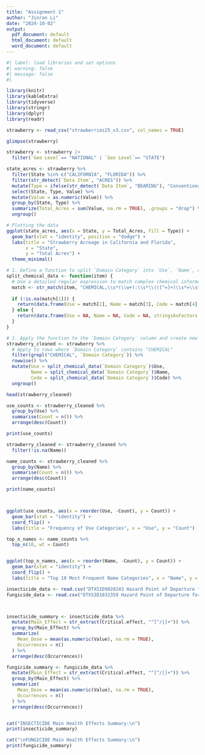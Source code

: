```yaml
---
title: "Assignment 1"
author: "Jinran Li"
date: "2024-10-02"
output:
  pdf_document: default
  html_document: default
  word_document: default
---
```


```r
#| label: load libraries and set options
#| warning: false
#| message: false
#| 

library(knitr)  
library(kableExtra)
library(tidyverse)
library(stringr)
library(dplyr)
library(readr)
```


```r

strawberry <- read_csv("strawberries25_v3.csv", col_names = TRUE)

glimpse(strawberry)
```
```r
strawberry <- strawberry |> 
  filter(`Geo Level`== "NATIONAL" | `Geo Level`== "STATE")
```






```r
state_acres <- strawberry %>%
  filter(State %in% c("CALIFORNIA", "FLORIDA")) %>%
  filter(str_detect(`Data Item`, "ACRES")) %>%
  mutate(Type = ifelse(str_detect(`Data Item`, "BEARING"), "Conventional", "Organic")) %>%
  select(State, Type, Value) %>%
  mutate(Value = as.numeric(Value)) %>%
  group_by(State, Type) %>%
  summarize(Total_Acres = sum(Value, na.rm = TRUE), .groups = "drop") %>%
  ungroup()

# Plotting the data
ggplot(state_acres, aes(x = State, y = Total_Acres, fill = Type)) +
  geom_bar(stat = "identity", position = "dodge") +
  labs(title = "Strawberry Acreage in California and Florida",
       x = "State",
       y = "Total Acres") +
  theme_minimal()
```



```r

# 1. Define a function to split `Domain Category` into `Use`, `Name`, and `Code`
split_chemical_data <- function(item) {
  # Use a detailed regular expression to match complex chemical information
  match <- str_match(item, "CHEMICAL,\\s*(\\w+):\\s*\\(([^=]+)\\s*=\\s*(\\d+)\\)")
  
  if (!is.na(match[1])) {
    return(data.frame(Use = match[2], Name = match[3], Code = match[4], stringsAsFactors = FALSE))
  } else {
    return(data.frame(Use = NA, Name = NA, Code = NA, stringsAsFactors = FALSE))
  }
}

# 2. Apply the function to the `Domain Category` column and create new columns
strawberry_cleaned <- strawberry %>%
  # Apply to rows where `Domain Category` contains "CHEMICAL"
  filter(grepl("CHEMICAL", `Domain Category`)) %>%
  rowwise() %>%
  mutate(Use = split_chemical_data(`Domain Category`)$Use,
         Name = split_chemical_data(`Domain Category`)$Name,
         Code = split_chemical_data(`Domain Category`)$Code) %>%
  ungroup()

head(strawberry_cleaned)


```
```r
use_counts <- strawberry_cleaned %>%
  group_by(Use) %>%
  summarise(Count = n()) %>%
  arrange(desc(Count))

print(use_counts)

strawberry_cleaned <- strawberry_cleaned %>%
  filter(!is.na(Name))

name_counts <- strawberry_cleaned %>%
  group_by(Name) %>%
  summarise(Count = n()) %>%
  arrange(desc(Count))

print(name_counts)



ggplot(use_counts, aes(x = reorder(Use, -Count), y = Count)) +
  geom_bar(stat = "identity") +
  coord_flip() +
  labs(title = "Frequency of Use Categories", x = "Use", y = "Count")

top_n_names <- name_counts %>%
  top_n(10, wt = Count)


ggplot(top_n_names, aes(x = reorder(Name, -Count), y = Count)) +
  geom_bar(stat = "identity") +
  coord_flip() +
  labs(title = "Top 10 Most Frequent Name Categories", x = "Name", y = "Count")
```
```r


insecticide_data <- read.csv("DTXSID9020243 Hazard Point of Departure for human-2024-10-21.csv")
fungicide_data <- read.csv("DTXSID1032359 Hazard Point of Departure for human-2024-10-21.csv")



insecticide_summary <- insecticide_data %>%
  mutate(Main_Effect = str_extract(Critical.effect, "^[^/|]+")) %>%  
  group_by(Main_Effect) %>%
  summarize(
    Mean_Dose = mean(as.numeric(Value), na.rm = TRUE),
    Occurrences = n()
  ) %>%
  arrange(desc(Occurrences))

fungicide_summary <- fungicide_data %>%
  mutate(Main_Effect = str_extract(Critical.effect, "^[^/|]+")) %>% 
  group_by(Main_Effect) %>%
  summarize(
    Mean_Dose = mean(as.numeric(Value), na.rm = TRUE),
    Occurrences = n()
  ) %>%
  arrange(desc(Occurrences))


cat("INSECTICIDE Main Health Effects Summary:\n")
print(insecticide_summary)

cat("\nFUNGICIDE Main Health Effects Summary:\n")
print(fungicide_summary)



    

```

